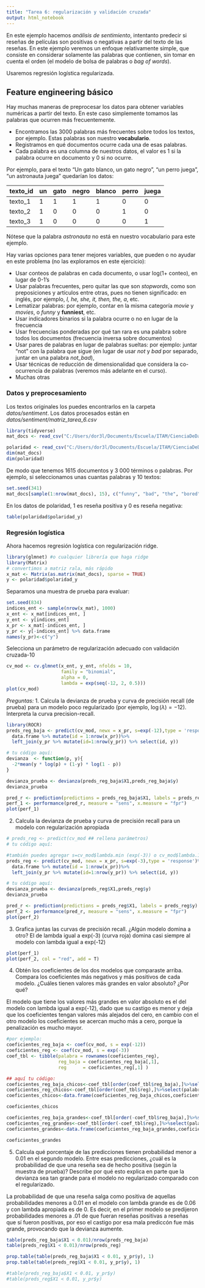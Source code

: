 ---
title: "Tarea 6: regularización y validación cruzada"
output: html_notebook
---

En este ejemplo hacemos *análisis de sentimiento*, intentanto
predecir si reseñas de películas son positivas o negativas
a partir del texto de las reseñas. En este ejemplo
veremos un enfoque relativamente simple, que consiste en
considerar solamente las palabras que contienen, sin tomar en
cuenta el orden (el modelo de bolsa de palabras o *bag of words*).

Usaremos regresión logística regularizada.

## Feature engineering básico 

Hay muchas maneras de preprocesar los datos para obtener
variables numéricas a partir del texto. En este caso simplemente
tomamos las palabras que ocurren más frecuentemente. 

- Encontramos las 3000 palabras más frecuentes sobre todos los textos, por ejemplo. Estas palabras son nuestro **vocabulario**.
- Registramos en qué documentos ocurre cada una de esas palabras.
- Cada palabra es una columna de nuestros datos, el valor es 1 si la palabra
ocurre en documento y 0 si no ocurre.


Por ejemplo, para el texto "Un gato blanco, un gato negro", "un perro juega", "un astronauta juega" quedarían los datos:

|texto_id | un | gato | negro | blanco | perro | juega |
-----|------|-------|--------|-------|-------  | ---- |
| texto_1 | 1  |  1   |   1   |   1    |  0    | 0     |
| texto_2 | 1  |  0   |  0    | 0      |  1    |  0
| texto_3 | 1  |  0   |  0    | 0      |  0    |  1   |

Nótese que la palabra *astronauta* no está en nuestro vocabulario para este ejemplo.


Hay varias opciones para tener mejores variables, que pueden o no ayudar en este
problema (no las exploramos en este ejercicio):

- Usar conteos de palabras en cada documento, o usar log(1+ conteo), en lugar
de 0-1's
- Usar palabras frecuentes, pero quitar las que son *stopwords*,
como son preposiciones y artículos entre otras, pues no tienen significado: en inglés, por ejemplo, *I, he, she, it, then, the, a*, etc.
- Lematizar palabras: por ejemplo, contar en la misma categoría *movie* y *movies*, o
*funny* y **funniest**, etc.
- Usar indicadores binarios si la palabra ocurre o no en lugar de la frecuencia
- Usar frecuencias ponderadas por qué tan rara es una palabra sobre todos los documentos (frecuencia inversa sobre documentos)
- Usar pares de palabras en lugar de palabras sueltas: por ejemplo: juntar "not" con la palabra que sigue (en lugar de usar *not* y *bad* por separado, juntar en una palabra *not_bad*),
- Usar técnicas de reducción de dimensionalidad que considera la co-ocurrencia de palabras (veremos más adelante en el curso).
- Muchas otras

### Datos y preprocesamiento

Los textos originales los puedes encontrarlos en la carpeta *datos/sentiment*. 
Los datos procesados están en *datos/sentiment/matriz_tarea_6.csv*

```{r, message = FALSE, warning = FALSE}
library(tidyverse)
mat_docs <- read_csv("C:/Users/dor3l/Documents/Escuela/ITAM/CienciaDeDatos/2019/20191003 aprendizaje-maquina-mcd-2019-master/aprendizaje-maquina-mcd-2019-master/datos/sentiment/matriz_tarea_6.csv")

polaridad <- read_csv("C:/Users/dor3l/Documents/Escuela/ITAM/CienciaDeDatos/2019/20191003 aprendizaje-maquina-mcd-2019-master/aprendizaje-maquina-mcd-2019-master/datos/sentiment/polaridad_tarea_6.csv")
dim(mat_docs)
dim(polaridad)
```

De modo que tenemos 1615 documentos y 3
000 términos o palabras. Por ejemplo,
si seleccionamos unas cuantas palabras y 10 textos:

```{r}
set.seed(341)
mat_docs[sample(1:nrow(mat_docs), 15), c("funny", "bad", "the", "bored")]
```

En los datos de polaridad, 1 es reseña positiva y 0 es reseña negativa:

```{r}
table(polaridad$polaridad_y)
```


### Regresión logística

Ahora hacemos regresión logística con regularización ridge. 


```{r, message = FALSE, warning = FALSE}
library(glmnet) #o cualquier librería que haga ridge
library(Matrix)
# convertimos a matriz rala, más rápido
x_mat <- Matrix(as.matrix(mat_docs), sparse = TRUE)
y <- polaridad$polaridad_y
```

Separamos una muestra de prueba para evaluar:

```{r}
set.seed(834)
indices_ent <- sample(nrow(x_mat), 1000)
x_ent <- x_mat[indices_ent, ]
y_ent <- y[indices_ent]
x_pr <- x_mat[-indices_ent, ]
y_pr <- y[-indices_ent] %>% data.frame
names(y_pr)<-c("y")
```


Selecciona un parámetro de regularización adecuado con validación cruzada-10

```{r}
cv_mod <- cv.glmnet(x_ent, y_ent, nfolds = 10, 
                    family = "binomial",
                    alpha = 0,
                    lambda = exp(seq(-12, 2, 0.5)))
plot(cv_mod)
```

*Preguntas: *
1. Calcula la devianza de prueba y curva de precisión recall (de prueba) 
para un modelo
poco regularizado (por ejemplo, $\log(\lambda) = -12$). Interpreta 
la curva precision-recall.


```{r}
library(ROCR)
preds_reg_baja <- predict(cv_mod, newx = x_pr, s=exp(-12),type = 'response')%>%
  data.frame %>% mutate(id = 1:nrow(x_pr))%>%
  left_join(y_pr %>% mutate(id=1:nrow(y_pr)) %>% select(id, y))

# tu código aquí:    
devianza  <- function(p, y){
  -2*mean(y * log(p) + (1-y) * log(1 - p))
}

devianza_prueba <- devianza(preds_reg_baja$X1,preds_reg_baja$y)
devianza_prueba

pred_r <- prediction(predictions = preds_reg_baja$X1, labels = preds_reg_baja$y)
perf_1 <- performance(pred_r, measure = "sens", x.measure = "fpr")
plot(perf_1)
```

2. Calcula la devianza de prueba y curva de precisión recall para un modelo
con regularización apropiada

```{r}
# preds_reg <- predict(cv_mod ## rellena parámetros)
# tu código aquí:

#también puedes agregar s=cv_mod$lambda.min (exp(-3)) o cv_mod$lambda.1se
preds_reg <- predict(cv_mod, newx = x_pr, s=exp(-3),type = 'response')%>%
  data.frame %>% mutate(id = 1:nrow(x_pr))%>%
  left_join(y_pr %>% mutate(id=1:nrow(y_pr)) %>% select(id, y))

# tu código aquí:    
devianza_prueba <- devianza(preds_reg$X1,preds_reg$y)
devianza_prueba

pred_r <- prediction(predictions = preds_reg$X1, labels = preds_reg$y)
perf_2 <- performance(pred_r, measure = "sens", x.measure = "fpr")
plot(perf_2)
```

3. Grafica juntas las curvas de precisión recall. ¿Algún modelo domina a otro?
El de lambda igual a exp(-3) (curva roja) domina casi siempre al modelo con lambda igual a exp(-12)

```{r}
plot(perf_1)
plot(perf_2, col = "red", add = T)
```


4. Obtén los coeficientes de los dos modelos que comparaste arriba. Compara los
coeficientes más negativos y más positivos de cada modelo. ¿Cuáles tienen
valores más grandes en valor absoluto? ¿Por qué? 

El modelo que tiene los valores más grandes en valor absoluto es el del modelo con lambda igual a exp(-12), dado que su castigo es menor y deja que los coeficientes tengan valores más alejados del cero, en cambio con el otro modelo los coeficientes se acercan mucho más a cero, porque la penalización es mucho mayor.

```{r}
#por ejemplo:
coeficientes_reg_baja <- coef(cv_mod, s = exp(-12)) 
coeficientes_reg <- coef(cv_mod, s = exp(-3)) 
coef_tbl <- tibble(palabra = rownames(coeficientes_reg),
                   reg_baja = coeficientes_reg_baja[,1],
                   reg      = coeficientes_reg[,1] )

## aquí tu código:
coeficientes_reg_baja_chicos<-coef_tbl[order(coef_tbl$reg_baja),]%>%select(palabra,reg_baja)%>% head() 
coeficientes_reg_chicos<-coef_tbl[order(coef_tbl$reg),]%>%select(palabra,reg)%>% head()
coeficientes_chicos<-data.frame(coeficientes_reg_baja_chicos,coeficientes_reg_chicos)

coeficientes_chicos

coeficientes_reg_baja_grandes<-coef_tbl[order(-coef_tbl$reg_baja),]%>%select(palabra,reg_baja)%>% head() 
coeficientes_reg_grandes<-coef_tbl[order(-coef_tbl$reg),]%>%select(palabra,reg)%>% head()
coeficientes_grandes<-data.frame(coeficientes_reg_baja_grandes,coeficientes_reg_grandes)

coeficientes_grandes
```


5. Calcula qué porcentaje de las predicciones tienen probabilidad menor
a 0.01 en el segundo modelo. Entre esas predicciones, ¿cuál es la probabilidad
de que una reseña sea de hecho positiva (según la muestra de prueba)? 
Describe por qué esto explica en parte que la
devianza sea tan grande para el modelo 
no regularizado comparado con el regularizado.

La probabilidad de que una reseña salga como positiva de aquellas probabilidades menores a 0.01 en el modelo con lambda grande es de 0.06 y con lambda apropiada es de 0. Es decir, en el primer modelo se predijeron probabilidades menores a .01 de que fueran reseñas positivas a reseñas que sí fueron positivas, por eso el castigo por esa mala prediccón fue más grande, provocando que la devianza aumente.

```{r}
table(preds_reg_baja$X1 < 0.01)/nrow(preds_reg_baja)
table(preds_reg$X1 < 0.01)/nrow(preds_reg)

prop.table(table(preds_reg_baja$X1 < 0.01, y_pr$y), 1)
prop.table(table(preds_reg$X1 < 0.01, y_pr$y), 1)

#table(preds_reg_baja$X1 < 0.01, y_pr$y)
#table(preds_reg$X1 < 0.01, y_pr$y)
```

